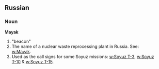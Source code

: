 ==Russian==

===Noun===

'''Mayak''' 
# "beacon"
# The name of a nuclear waste reprocessing plant in Russia.  See: [[w:Mayak]].
# Used as the call signs for some Soyuz missions: [[w:Soyuz T-3]], [[w:Soyuz T-10]] & [[w:Soyuz T-15]].